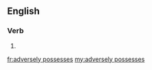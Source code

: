 ==English==

===Verb===
{{head|en|head=[[adversely]] [[possesses]]}}

# {{en-third-person singular of|adversely possess}}

[[fr:adversely possesses]]
[[my:adversely possesses]]
